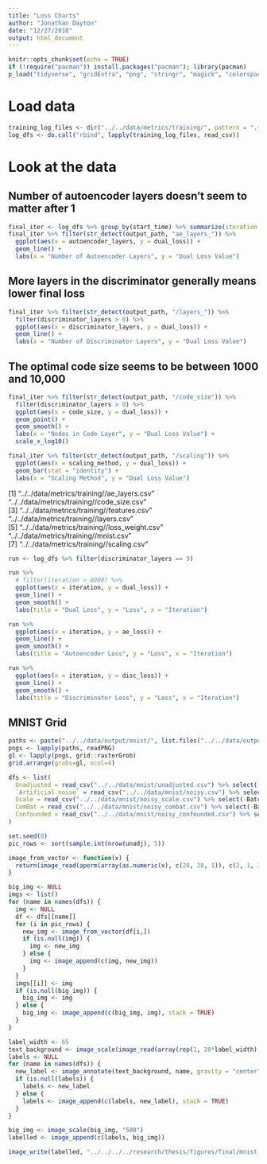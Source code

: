 ```yaml
---
title: "Loss Charts"
author: "Jonathan Dayton"
date: "12/27/2018"
output: html_document
---
```


```r
knitr::opts_chunk$set(echo = TRUE)
if (!require("pacman")) install.packages("pacman"); library(pacman)
p_load("tidyverse", "gridExtra", "png", "stringr", "magick", "colorspace", "pracma")
```

# Load data

```r
training_log_files <- dir("../../data/metrics/training/", pattern = ".*\\.csv", full.names = TRUE)
log_dfs <- do.call("rbind", lapply(training_log_files, read_csv))
```

# Look at the data

## Number of autoencoder layers doesn't seem to matter after 1

```r
final_iter <- log_dfs %>% group_by(start_time) %>% summarize(iteration = max(iteration)) %>% left_join(log_dfs)
final_iter %>% filter(str_detect(output_path, "ae_layers_")) %>%
  ggplot(aes(x = autoencoder_layers, y = dual_loss)) +
  geom_line() +
  labs(x = "Number of Autoencoder Layers", y = "Dual Loss Value")
```

## More layers in the discriminator generally means lower final loss

```r
final_iter %>% filter(str_detect(output_path, "/layers_")) %>%
  filter(discriminator_layers > 0) %>%
  ggplot(aes(x = discriminator_layers, y = dual_loss)) +
  geom_line() +
  labs(x = "Number of Discriminator Layers", y = "Dual Loss Value")
```

## The optimal code size seems to be between 1000 and 10,000

```r
final_iter %>% filter(str_detect(output_path, "/code_size")) %>%
  filter(discriminator_layers > 0) %>%
  ggplot(aes(x = code_size, y = dual_loss)) +
  geom_point() +
  geom_smooth() +
  labs(x = "Nodes in Code Layer", y = "Dual Loss Value") +
  scale_x_log10()
```

```r
final_iter %>% filter(str_detect(output_path, "/scaling")) %>%
  ggplot(aes(x = scaling_method, y = dual_loss)) +
  geom_bar(stat = "identity") +
  labs(x = "Scaling Method", y = "Dual Loss Value")
```

[1] "../../data/metrics/training//ae_layers.csv"   "../../data/metrics/training//code_size.csv"  
[3] "../../data/metrics/training//features.csv"    "../../data/metrics/training//layers.csv"     
[5] "../../data/metrics/training//loss_weight.csv" "../../data/metrics/training//mnist.csv"      
[7] "../../data/metrics/training//scaling.csv"    


```r

run <- log_dfs %>% filter(discriminator_layers == 9) 

run %>%
  # filter(iteration > 4000) %>%
  ggplot(aes(x = iteration, y = dual_loss)) +
  geom_line() +
  geom_smooth() +
  labs(title = "Dual Loss", y = "Loss", x = "Iteration")

run %>%
  ggplot(aes(x = iteration, y = ae_loss)) +
  geom_line() +
  geom_smooth() +
  labs(title = "Autoencoder Loss", y = "Loss", x = "Iteration")

run %>%
  ggplot(aes(x = iteration, y = disc_loss)) +
  geom_line() +
  geom_smooth() +
  labs(title = "Discriminator Loss", y = "Loss", x = "Iteration")
```

## MNIST Grid

```r
paths <- paste("../../data/output/mnist/", list.files("../../data/output/mnist/", pattern = "\\.png$"), sep="")
pngs <- lapply(paths, readPNG)
gl <- lapply(pngs, grid::rasterGrob)
grid.arrange(grobs=gl, ncol=4)
```

```r
dfs <- list(
  Unadjusted = read_csv("../../data/mnist/unadjusted.csv") %>% select(-Batch, -Sample, -Digit),
  `Artificial noise` = read_csv("../../data/mnist/noisy.csv") %>% select(-Batch, -Sample, -Digit),
  Scale = read_csv("../../data/mnist/noisy_scale.csv") %>% select(-Batch, -Sample, -Digit),
  ComBat = read_csv("../../data/mnist/noisy_combat.csv") %>% select(-Batch, -Sample, -Digit),
  Confounded = read_csv("../../data/mnist/noisy_confounded.csv") %>% select(-Batch, -Sample, -Digit)
)
```

```r
set.seed(0)
pic_rows <- sort(sample.int(nrow(unadj), 5))

image_from_vector <- function(x) {
  return(image_read(aperm(array(as.numeric(x), c(28, 28, 1)), c(2, 1, 3))))
}

big_img <- NULL
imgs <- list()
for (name in names(dfs)) {
  img <- NULL
  df <- dfs[[name]]
  for (i in pic_rows) {
    new_img <- image_from_vector(df[i,])
    if (is.null(img)) {
      img <- new_img
    } else {
      img <- image_append(c(img, new_img))
    }
  }
  imgs[[i]] <- img
  if (is.null(big_img)) {
    big_img <- img
  } else {
    big_img <- image_append(c(big_img, img), stack = TRUE)
  }
}

label_width <- 65
text_background <- image_scale(image_read(array(rep(1, 28*label_width), c(28, label_width, 1))), "x100")
labels <- NULL
for (name in names(dfs)) {
  new_label <- image_annotate(text_background, name, gravity = "center", size = 32)
  if (is.null(labels)) {
    labels <- new_label
  } else {
    labels <- image_append(c(labels, new_label), stack = TRUE)
  }
}

big_img <- image_scale(big_img, "500")
labelled <- image_append(c(labels, big_img))

image_write(labelled, "../../../../research/thesis/figures/final/mnist.png")
```









